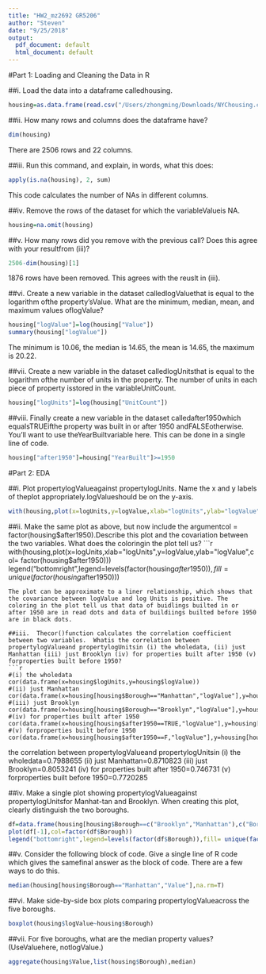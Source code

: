 ```yaml
---
title: "HW2_mz2692 GR5206"
author: "Steven"
date: "9/25/2018"
output:
  pdf_document: default
  html_document: default
---
```

#Part 1: Loading and Cleaning the Data in R

##i.  Load the data into a dataframe calledhousing.
```r
housing=as.data.frame(read.csv("/Users/zhongming/Downloads/NYChousing.csv"))
```
##ii.  How many rows and columns does the dataframe have?
```r
dim(housing)
```
There are 2506 rows and 22 columns.

##iii.  Run this command, and explain, in words, what this does:
```r
apply(is.na(housing), 2, sum)
```
This code calculates the number of NAs in different columns.

##iv.  Remove the rows of the dataset for which the variableValueis NA.
```r
housing=na.omit(housing)
```

##v.  How many rows did you remove with the previous call?  Does this agree with your resultfrom (iii)?
```r
2506-dim(housing)[1]
```
1876 rows have been removed. This agrees with the reuslt in (iii).

##vi.  Create a new variable in the dataset calledlogValuethat is equal to the logarithm ofthe property’sValue.  What are the minimum, median, mean, and maximum values oflogValue?
```r
housing["logValue"]=log(housing["Value"])
summary(housing["logValue"])
```
The minimum is 10.06, the median is 14.65, the mean is 14.65, the maximum is 20.22.

##vii.  Create a new variable in the dataset calledlogUnitsthat is equal to the logarithm ofthe number of units in the property.  The number of units in each piece of property isstored in the variableUnitCount.
```r
housing["logUnits"]=log(housing["UnitCount"])
```

##viii.  Finally  create  a  new  variable  in  the  dataset  calledafter1950which  equalsTRUEifthe property was built in or after 1950 andFALSEotherwise.  You’ll want to use theYearBuiltvariable here.  This can be done in a single line of code.
```r
housing["after1950"]=housing["YearBuilt"]>=1950
```

#Part 2: EDA

##i.  Plot propertylogValueagainst propertylogUnits.  Name the x and y labels of theplot appropriately.logValueshould be on the y-axis.
```r
with(housing,plot(x=logUnits,y=logValue,xlab="logUnits",ylab="logValue"))
```

##ii.  Make the same plot as above, but now include the argumentcol = factor(housing$after1950).Describe this plot and the covariation between the two variables. What does the coloringin the plot tell us?
```r
with(housing,plot(x=logUnits,xlab="logUnits",y=logValue,ylab="logValue",col= factor(housing$after1950)))
legend("bottomright",legend=levels(factor(housing$after1950)),fill= unique(factor(housing$after1950)))
```
The plot can be approximate to a liner relationship, which shows that the covariance between logValue and log Units is positive. The coloring in the plot tell us that data of buidlings builted in or after 1950 are in read dots and data of buildiings builted before 1950 are in black dots.

##iii.  Thecor()function calculates the correlation coefficient between two variables.  Whatis the correlation between propertylogValueand propertylogUnitsin (i) the wholedata, (ii) just Manhattan (iii) just Brooklyn (iv) for properties built after 1950 (v) forproperties built before 1950?
```r
#(i) the wholedata
cor(data.frame(x=housing$logUnits,y=housing$logValue))
#(ii) just Manhattan
cor(data.frame(x=housing[housing$Borough=="Manhattan","logValue"],y=housing[housing$Borough=="Manhattan","logUnits"]))
#(iii) just Brooklyn
cor(data.frame(x=housing[housing$Borough=="Brooklyn","logValue"],y=housing[housing$Borough=="Brooklyn","logUnits"]))
#(iv) for properties built after 1950 
cor(data.frame(x=housing[housing$after1950==TRUE,"logValue"],y=housing[housing$after1950==TRUE,"logUnits"]))
#(v) forproperties built before 1950
cor(data.frame(x=housing[housing$after1950==F,"logValue"],y=housing[housing$after1950==F,"logUnits"]))
```
the correlation between propertylogValueand propertylogUnitsin 
(i) the wholedata=0.7988655
(ii) just Manhattan=0.8710823
(iii) just Brooklyn=0.8053241
(iv) for properties built after 1950=0.746731
(v) forproperties built before 1950=0.7720285

##iv.  Make a single plot showing propertylogValueagainst propertylogUnitsfor Manhat-tan and Brooklyn.  When creating this plot, clearly distinguish the two boroughs.
```r
df=data.frame(housing[housing$Borough==c("Brooklyn","Manhattan"),c("Borough","logValue","logUnits")])
plot(df[-1],col=factor(df$Borough))
legend("bottomright",legend=levels(factor(df$Borough)),fill= unique(factor(df$Borough)))
```

##v.  Consider the following block of code.  Give a single line of R code which gives the samefinal answer as the block of code.  There are a few ways to do this.
```r
median(housing[housing$Borough=="Manhattan","Value"],na.rm=T)
```

##vi.  Make side-by-side box plots comparing propertylogValueacross the five boroughs.
```r
boxplot(housing$logValue~housing$Borough)
```

##vii.  For five boroughs, what are the median property values? (UseValuehere, notlogValue.)
```r
aggregate(housing$Value,list(housing$Borough),median)
```
